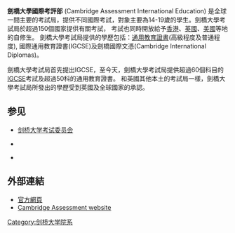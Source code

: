 '''劍橋大學國際考評部''' (Cambridge Assessment International Education) 是全球一間主要的考試局，提供不同國際考試，對象主要為14-19歲的學生。劍橋大學考試局於超過150個國家提供有關考試， 考試也同時開放給予[[香港|香港]]、[[英國|英國]]、[[美國|美國]]等地的自修生。 劍橋大學考試局提供的學歷包括：[[通用教育證書|通用教育證書]](高級程度及普通程度), 國際通用教育證書(IGCSE)及劍橋國際文憑(Cambridge International Diplomas)。

劍橋大學考試局首先提出IGCSE，至今天，劍橋大學考試局提供超過60個科目的 [[IGCSE|IGCSE]]考試及超過50科的通用教育證書。
和英國其他本土的考試局一樣，劍橋大學考試局所發出的學歷受到英國及全球國家的承認。

==参见==

*[[剑桥大学考试委员会|剑桥大学考试委员会]]

*{{tsl|en|Cambridge Assessment English|剑桥大学英語考试局}}

*{{tsl|en|Oxford, Cambridge and RSA Examinations|OCR考试局}}

==外部連結==
* [http://www.cie.org.uk 官方網頁] {{Wayback|url=http://www.cie.org.uk/ |date=20170912050750 }}
* [http://www.cambridgeassessment.org.uk Cambridge Assessment website] {{Wayback|url=http://www.cambridgeassessment.org.uk/ |date=20201127020050 }}

[[Category:剑桥大学院系|Category:剑桥大学院系]]
